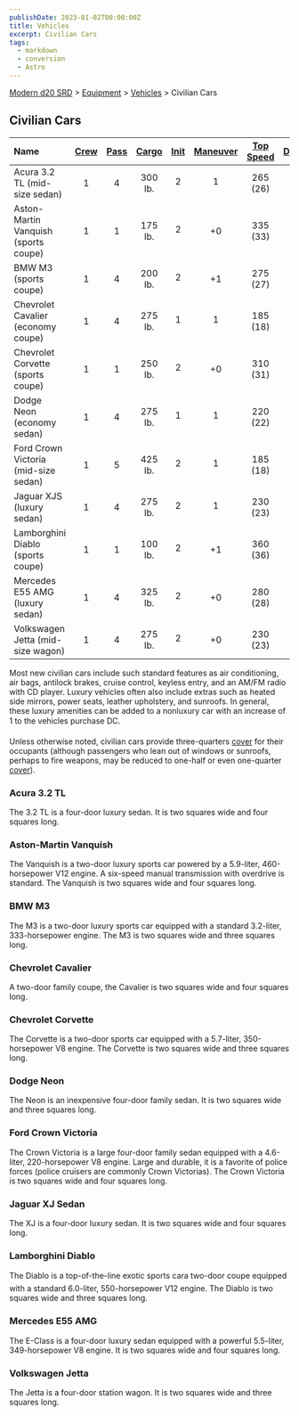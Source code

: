 ```yaml
---
publishDate: 2023-01-02T00:00:00Z
title: Vehicles
excerpt: Civilian Cars
tags:
  - markdown
  - conversion
  - Astro
---
```


[Modern d20 SRD](/#modernD20) > [Equipment](modern-d20-srd-equipment-index) > [Vehicles](modern-d20-srd-equipment-equipment-vehicles) > Civilian Cars

## Civilian Cars

| Name                                 | [Crew](modern-d20-srd-equipment-equipment-vehicles) | [Pass](modern-d20-srd-equipment-equipment-vehicles) | [Cargo](modern-d20-srd-equipment-equipment-vehicles) | [Init](modern-d20-srd-equipment-equipment-vehicles) | [Maneuver](modern-d20-srd-equipment-equipment-vehicles) | [Top Speed](modern-d20-srd-equipment-equipment-vehicles) | [Defense](modern-d20-srd-equipment-equipment-vehicles) | [Hardness](modern-d20-srd-equipment-equipment-vehicles) | [Hit Points](modern-d20-srd-equipment-equipment-vehicles) | [Size](modern-d20-srd-equipment-equipment-vehicles) | [Purchase DC](modern-d20-srd-equipment-equipment-vehicles) | [Restriction](modern-d20-srd-equipment-equipment-vehicles) |
| :----------------------------------- | :-------------------------------------------------: | :-------------------------------------------------: | :--------------------------------------------------: | :-------------------------------------------------: | :-----------------------------------------------------: | :------------------------------------------------------: | :----------------------------------------------------: | :-----------------------------------------------------: | :-------------------------------------------------------: | :-------------------------------------------------: | :--------------------------------------------------------: | ---------------------------------------------------------: |
| Acura 3.2 TL (mid-size sedan)        |                          1                          |                          4                          |                       300 lb.                        |                          2                          |                            1                            |                         265 (26)                         |                           8                            |                            5                            |                            34                             |                          H                          |                             29                             |                                                   Lic (+1) |
| Aston-Martin Vanquish (sports coupe) |                          1                          |                          1                          |                       175 lb.                        |                          2                          |                           +0                            |                         335 (33)                         |                           8                            |                            5                            |                            34                             |                          H                          |                             36                             |                                                   Lic (+1) |
| BMW M3 (sports coupe)                |                          1                          |                          4                          |                       200 lb.                        |                          2                          |                           +1                            |                         275 (27)                         |                           8                            |                            5                            |                            32                             |                          H                          |                             30                             |                                                   Lic (+1) |
| Chevrolet Cavalier (economy coupe)   |                          1                          |                          4                          |                       275 lb.                        |                          1                          |                            1                            |                         185 (18)                         |                           9                            |                            5                            |                            30                             |                          L                          |                             26                             |                                                   Lic (+1) |
| Chevrolet Corvette (sports coupe)    |                          1                          |                          1                          |                       250 lb.                        |                          2                          |                           +0                            |                         310 (31)                         |                           8                            |                            5                            |                            32                             |                          H                          |                             30                             |                                                   Lic (+1) |
| Dodge Neon (economy sedan)           |                          1                          |                          4                          |                       275 lb.                        |                          1                          |                            1                            |                         220 (22)                         |                           9                            |                            5                            |                            30                             |                          L                          |                             26                             |                                                   Lic (+1) |
| Ford Crown Victoria (mid-size sedan) |                          1                          |                          5                          |                       425 lb.                        |                          2                          |                            1                            |                         185 (18)                         |                           8                            |                            5                            |                            34                             |                          H                          |                             28                             |                                                   Lic (+1) |
| Jaguar XJS (luxury sedan)            |                          1                          |                          4                          |                       275 lb.                        |                          2                          |                            1                            |                         230 (23)                         |                           8                            |                            5                            |                            34                             |                          H                          |                             32                             |                                                   Lic (+1) |
| Lamborghini Diablo (sports coupe)    |                          1                          |                          1                          |                       100 lb.                        |                          2                          |                           +1                            |                         360 (36)                         |                           8                            |                            5                            |                            34                             |                          H                          |                             37                             |                                                   Lic (+1) |
| Mercedes E55 AMG (luxury sedan)      |                          1                          |                          4                          |                       325 lb.                        |                          2                          |                           +0                            |                         280 (28)                         |                           8                            |                            5                            |                            34                             |                          H                          |                             32                             |                                                   Lic (+1) |
| Volkswagen Jetta (mid-size wagon)    |                          1                          |                          4                          |                       275 lb.                        |                          2                          |                           +0                            |                         230 (23)                         |                           8                            |                            5                            |                            32                             |                          H                          |                             28                             |                                                   Lic (+1) |

Most new civilian cars include such standard features as air conditioning, air bags, antilock brakes, cruise control, keyless entry, and an AM/FM radio with CD player. Luxury vehicles often also include extras such as heated side mirrors, power seats, leather upholstery, and sunroofs. In general, these luxury amenities can be added to a nonluxury car with an increase of 1 to the vehicles purchase DC.

Unless otherwise noted, civilian cars provide three-quarters [cover](modern-d20-srd-combat-cover) for their occupants (although passengers who lean out of windows or sunroofs, perhaps to fire weapons, may be reduced to one-half or even one-quarter [cover](modern-d20-srd-combat-cover)).

### Acura 3.2 TL

The 3.2 TL is a four-door luxury sedan. It is two squares wide and four squares long.

### Aston-Martin Vanquish

The Vanquish is a two-door luxury sports car powered by a 5.9-liter, 460-horsepower V12 engine. A six-speed manual transmission with overdrive is standard. The Vanquish is two squares wide and four squares long.

### BMW M3

The M3 is a two-door luxury sports car equipped with a standard 3.2-liter, 333-horsepower engine. The M3 is two squares wide and three squares long.

### Chevrolet Cavalier

A two-door family coupe, the Cavalier is two squares wide and four squares long.

### Chevrolet Corvette

The Corvette is a two-door sports car equipped with a 5.7-liter, 350-horsepower V8 engine. The Corvette is two squares wide and three squares long.

### Dodge Neon

The Neon is an inexpensive four-door family sedan. It is two squares wide and three squares long.

### Ford Crown Victoria

The Crown Victoria is a large four-door family sedan equipped with a 4.6-liter, 220-horsepower V8 engine. Large and durable, it is a favorite of police forces (police cruisers are commonly Crown Victorias). The Crown Victoria is two squares wide and four squares long.

### Jaguar XJ Sedan

The XJ is a four-door luxury sedan. It is two squares wide and four squares long.

### Lamborghini Diablo

The Diablo is a top-of-the-line exotic sports cara two-door coupe equipped with a standard 6.0-liter, 550-horsepower V12 engine. The Diablo is two squares wide and three squares long.

### Mercedes E55 AMG

The E-Class is a four-door luxury sedan equipped with a powerful 5.5-liter, 349-horsepower V8 engine. It is two squares wide and four squares long.

### Volkswagen Jetta

The Jetta is a four-door station wagon. It is two squares wide and three squares long.

